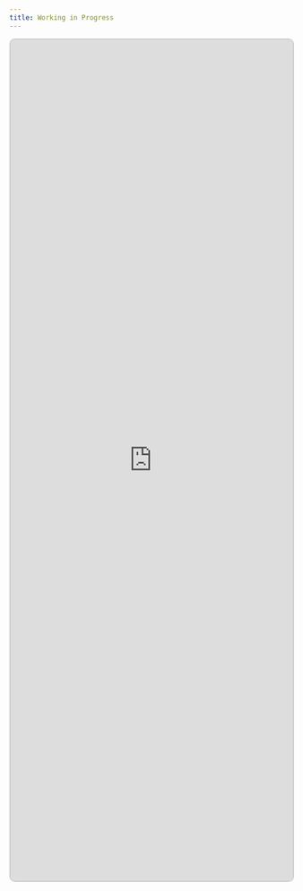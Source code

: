 ```yaml
---
title: Working in Progress
---
```




<iframe src="https://v2-embednotion.com/206c4c79c5094dc2835b2fdc1f5358c2" style="width: 100%; height: 1500px; border: 2px solid #ccc; border-radius: 10px; padding: none;"></iframe>